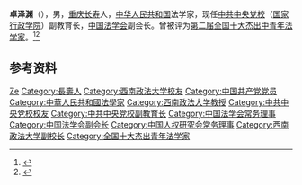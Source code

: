'''卓泽渊'''（{{bd|1963年|2月}}），男，[[重庆|重庆]][[长寿区|长寿]]人，[[中华人民共和国|中华人民共和国]]法学家，现任[[中共中央党校|中共中央党校]]（[[国家行政学院|国家行政学院]]）副教育长，[[中国法学会|中国法学会]]副会长。曾被评为[[全国十大杰出青年法学家|第二届全国十大杰出中青年法学家]]。<ref>{{Cite web|title=中国特色法治道路七十年——访中央党校（国家行政学院）副教育长、中国法学会副会长卓泽渊|url=http://www.cnleaders.net/20190918/6990.html|accessdate=2020-06-30|work=中国领导网|archive-date=2020-07-01|archive-url=https://web.archive.org/web/20200701231632/http://www.cnleaders.net/20190918/6990.html}}</ref><ref>{{Cite web|title=卓泽渊|url=https://theory.gmw.cn/2018-04/26/content_27847639.htm|accessdate=2020-06-30|work=光明网|archive-date=2020-07-03|archive-url=https://web.archive.org/web/20200703055513/https://theory.gmw.cn/2018-04/26/content_27847639.htm}}</ref>

== 参考资料 ==
{{reflist}}

{{中国人物小作品}}
{{Navboxes 
| title  = 卓泽渊在[[中国法学会|中国法学会]]的职务
| list1  =
{{中国法学会第六届理事会}}
{{中国法学会第七届理事会}}
{{中国法学会第八届理事会}}
}}
{{Navboxes
| title  = 卓泽渊在[[中国人权研究会|中国人权研究会]]的职务
| list1  =
{{中国人权研究会第三届全国理事会}}
}}

{{Authority control}}
{{DEFAULTSORT:Zhuo卓}}
[[Category:卓姓|Ze]]
[[Category:長壽人|Category:長壽人]]
[[Category:西南政法大学校友|Category:西南政法大学校友]]
[[Category:中国共产党党员|Category:中国共产党党员]]
[[Category:中華人民共和國法學家|Category:中華人民共和國法學家]]
[[Category:西南政法大学教授|Category:西南政法大学教授]]
[[Category:中共中央党校校友|Category:中共中央党校校友]]
[[Category:中共中央党校副教育长|Category:中共中央党校副教育长]]
[[Category:中国法学会常务理事|Category:中国法学会常务理事]]
[[Category:中国法学会副会长|Category:中国法学会副会长]]
[[Category:中国人权研究会常务理事|Category:中国人权研究会常务理事]]
[[Category:西南政法大学副校长|Category:西南政法大学副校长]]
[[Category:全国十大杰出青年法学家|Category:全国十大杰出青年法学家]]